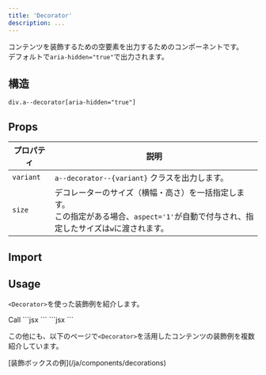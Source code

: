 ```yaml
---
title: 'Decorator'
description: ...
---
```




コンテンツを装飾するための空要素を出力するためのコンポーネントです。  
デフォルトで`aria-hidden="true"`で出力されます。


## 構造
```pug
div.a--decorator[aria-hidden="true"]
```



## Props

| プロパティ | 説明 |
|---|---|
|`variant`| `a--decorator--{variant}` クラスを出力します。|
|`size`| デコレーターのサイズ（横幅・高さ）を一括指定します。<br/>この指定がある場合、`aspect='1'`が自動で付与され、指定したサイズは`w`に渡されます。|



## Import

<ImportCode component='Decorator' />


## Usage

`<Decorator>`を使った装飾例を紹介します。

<Preview>
	<PreviewTitle>Call</PreviewTitle>
	<PreviewArea resize p={20}>
		<Grid ta='l'>
			<Decorator
				size='1.25em'
				bd='l'
				rotate='45deg'
				transformOrigin='left bottom'
			/>
			<Box p='box:s'>
				<DammyText />
			</Box>
			<Decorator
				size='1.25em'
				bd='l'
				rotate='-45deg'
				transformOrigin='left top'
			/>
		</Grid>
	</PreviewArea>
	<PreviewCode slot="tab" label="JSX">
		```jsx
		<Grid ta='l'>
			<Decorator
				size='1.25em'
				bd='l'
				rotate='45deg'
				transformOrigin='left bottom'
			/>
			<Box p='box:s'>
				<DammyText />
			</Box>
			<Decorator
				size='1.25em'
				bd='l'
				rotate='-45deg'
				transformOrigin='left top'
			/>
		</Grid>
		```
	</PreviewCode>
	<PreviewCode slot="tab" label="HTML">
	```jsx
	```
	</PreviewCode>
</Preview>

<Spacer h='20' />

この他にも、以下のページで`<Decorator>`を活用したコンテンツの装飾例を複数紹介しています。

<Reference>
[装飾ボックスの例](/ja/components/decorations)
</Reference>
